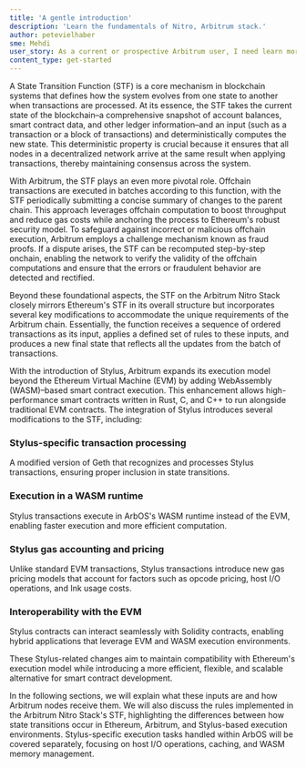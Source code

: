 ```yaml
---
title: 'A gentle introduction'
description: 'Learn the fundamentals of Nitro, Arbitrum stack.'
author: petevielhaber
sme: Mehdi
user_story: As a current or prospective Arbitrum user, I need learn more about Nitros design.
content_type: get-started
---
```


A <a data-quicklook-from="state-transition-function">State Transition Function</a> (STF) is a core mechanism in <a data-quicklook-from="blockchain">blockchain</a> systems that defines how the system evolves from one state to another when transactions are processed. At its essence, the STF takes the current state of the blockchain–a comprehensive snapshot of account balances, <a data-quicklook-from="smart-contract">smart contract</a> data, and other ledger information–and an input (such as a <a data-quicklook-from="transaction">transaction</a> or a block of transactions) and deterministically computes the new state. This deterministic property is crucial because it ensures that all nodes in a decentralized network arrive at the same result when applying transactions, thereby maintaining consensus across the system.

With <a data-quicklook-from="arbitrum">Arbitrum</a>, the STF plays an even more pivotal role. Offchain transactions are executed in batches according to this function, with the STF periodically submitting a concise summary of changes to the <a data-quicklook-from="parent-chain">parent chain</a>. This approach leverages offchain computation to boost throughput and reduce gas costs while anchoring the process to Ethereum's robust security model. To safeguard against incorrect or malicious offchain execution, Arbitrum employs a <a data-quicklook-from="challenge">challenge</a> mechanism known as fraud proofs. If a dispute arises, the STF can be recomputed step-by-step onchain, enabling the network to verify the validity of the offchain computations and ensure that the errors or fraudulent behavior are detected and rectified.

Beyond these foundational aspects, the STF on the <a data-quicklook-from="arbitrum-nitro">Arbitrum Nitro</a> Stack closely mirrors Ethereum's STF in its overall structure but incorporates several key modifications to accommodate the unique requirements of the <a data-quicklook-from="arbitrum-chain">Arbitrum chain</a>. Essentially, the function receives a sequence of ordered transactions as its input, applies a defined set of rules to these inputs, and produces a new final state that reflects all the updates from the <a data-quicklook-from="batch">batch</a> of transactions.

With the introduction of <a data-quicklook-from="stylus">Stylus</a>, Arbitrum expands its execution model beyond the Ethereum Virtual Machine (EVM) by adding WebAssembly (<a data-quicklook-from="wasm">WASM</a>)–based smart contract execution. This enhancement allows high-performance smart contracts written in Rust, C, and C++ to run alongside traditional EVM contracts. The integration of Stylus introduces several modifications to the STF, including:

### Stylus-specific transaction processing

A modified version of <a data-quicklook-from="geth">Geth</a> that recognizes and processes Stylus transactions, ensuring proper inclusion in state transitions.

### Execution in a WASM runtime

Stylus transactions execute in <a data-quicklook-from="arbos">ArbOS</a>'s WASM runtime instead of the EVM, enabling faster execution and more efficient computation.

### Stylus gas accounting and pricing

Unlike standard EVM transactions, Stylus transactions introduce new gas pricing models that account for factors such as opcode pricing, host I/O operations, and <a data-quicklook-from="ink">Ink</a> usage costs.

### Interoperability with the EVM

Stylus contracts can interact seamlessly with Solidity contracts, enabling hybrid applications that leverage EVM and WASM execution environments.

These Stylus-related changes aim to maintain compatibility with Ethereum's execution model while introducing a more efficient, flexible, and scalable alternative for smart contract development.

In the following sections, we will explain what these inputs are and how Arbitrum nodes receive them. We will also discuss the rules implemented in the Arbitrum Nitro Stack's STF, highlighting the differences between how state transitions occur in Ethereum, Arbitrum, and Stylus-based execution environments. Stylus-specific execution tasks handled within ArbOS will be covered separately, focusing on host I/O operations, caching, and WASM memory management.
